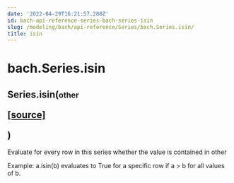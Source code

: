 ```yaml
---
date: '2022-04-29T16:21:57.288Z'
id: bach-api-reference-series-bach-series-isin
slug: /modeling/bach/api-reference/Series/bach.Series.isin/
title: isin
---
```


# bach.Series.isin

<div class="method">
<h2 class="signature-class"><span class="additional-name">Series.</span><span class="name">isin(</span><small class="parameter-list"><span class="parameter" id="other">other</span></small>
<span class="view-code-link">

[[source]](https://github.com/objectiv/objectiv-analytics/blob/main/bach/bach/series/series.py)

</span>
)</h2>


<div class="content">

Evaluate for every row in this series whether the value is contained in other

Example: a.isin(b) evaluates to True for a specific row if a > b for all values of b.


</div>

</div>
